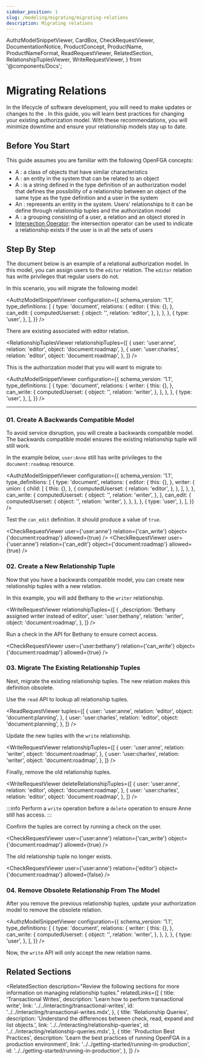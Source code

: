 ```yaml
---
sidebar_position: 1
slug: /modeling/migrating/migrating-relations
description: Migrating relations
---
```


  AuthzModelSnippetViewer,
  CardBox,
  CheckRequestViewer,
  DocumentationNotice,
  ProductConcept,
  ProductName,
  ProductNameFormat,
  ReadRequestViewer,
  RelatedSection,
  RelationshipTuplesViewer,
  WriteRequestViewer,
} from '@components/Docs';

# Migrating Relations

<DocumentationNotice />

In the lifecycle of software development, you will need to make updates or changes to the <ProductConcept section="what-is-an-authorization-model" linkName="authorization model" />. In this guide, you will learn best practices for changing your existing authorization model. With these recommendations, you will minimize downtime and ensure your relationship models stay up to date.

## Before You Start

This guide assumes you are familiar with the following OpenFGA concepts:

- A <ProductConcept section="what-is-a-type" linkName="Type" />: a class of objects that have similar characteristics
- A <ProductConcept section="what-is-a-user" linkName="User" />: an entity in the system that can be related to an object
- A <ProductConcept section="what-is-a-relation" linkName="Relation" />: is a string defined in the type definition of an authorization model that defines the possibility of a relationship between an object of the same type as the type definition and a user in the system
- An <ProductConcept section="what-is-an-object" linkName="Object" />: represents an entity in the system. Users' relationships to it can be define through relationship tuples and the authorization model
- A <ProductConcept section="what-is-a-relationship-tuple" linkName="Relationship Tuple" />: a grouping consisting of a user, a relation and an object stored in <ProductName format={ProductNameFormat.ShortForm} />
- [Intersection Operator](../../configuration-language.mdx#the-intersection-operator): the intersection operator can be used to indicate a relationship exists if the user is in all the sets of users

## Step By Step

The document below is an example of a relational authorization model. In this model, you can assign users to the `editor` relation. The `editor` relation has write privileges that regular users do not.

In this scenario, you will migrate the following model:

<AuthzModelSnippetViewer
  configuration={{
    schema_version: '1.1',
    type_definitions: [
      {
        type: 'document',
        relations: {
          editor: {
            this: {},
          },
          can_edit: {
            computedUserset: {
              object: '',
              relation: 'editor',
            },
          },
        },
      },
      {
        type: 'user',
      },
    ],
  }}
/>

There are existing <ProductConcept section="what-is-a-relationship-tuple" linkName="relationship tuples" /> associated with editor relation.

<RelationshipTuplesViewer
  relationshipTuples={[
    {
      user: 'user:anne',
      relation: 'editor',
      object: 'document:roadmap',
    },
    {
      user: 'user:charles',
      relation: 'editor',
      object: 'document:roadmap',
    },
  ]}
/>

This is the authorization model that you will want to migrate to:

<AuthzModelSnippetViewer
  configuration={{
    schema_version: '1.1',
    type_definitions: [
      {
        type: 'document',
        relations: {
          writer: {
            this: {},
          },
          can_write: {
            computedUserset: {
              object: '',
              relation: 'writer',
            },
          },
        },
      },
      {
        type: 'user',
      },
    ],
  }}
/>

<hr />

### 01. Create A Backwards Compatible Model

To avoid service disruption, you will create a backwards compatible model. The backwards compatible model ensures the existing relationship tuple will still work.

In the example below, `user:Anne` still has write privileges to the `document:roadmap` resource.

<AuthzModelSnippetViewer
  configuration={{
    schema_version: '1.1',
    type_definitions: [
      {
        type: 'document',
        relations: {
          editor: {
            this: {},
          },
          writer: {
            union: {
              child: [
                {
                  this: {},
                },
                {
                  computedUserset: {
                    relation: 'editor',
                  },
                },
              ],
            },
          },
          can_write: {
            computedUserset: {
              object: '',
              relation: 'writer',
            },
          },
          can_edit: {
            computedUserset: {
              object: '',
              relation: 'writer',
            },
          },
        },
      },
      {
        type: 'user',
      },
    ],
  }}
/>

Test the `can_edit` definition. It should produce a value of `true`.

<CheckRequestViewer user={'user:anne'} relation={'can_write'} object={'document:roadmap'} allowed={true} />
<CheckRequestViewer user={'user:anne'} relation={'can_edit'} object={'document:roadmap'} allowed={true} />

### 02. Create a New Relationship Tuple

Now that you have a backwards compatible model, you can create new relationship tuples with a new relation.

In this example, you will add Bethany to the `writer` relationship.

<WriteRequestViewer
  relationshipTuples={[
    {
      _description: 'Bethany assigned writer instead of editor',
      user: 'user:bethany',
      relation: 'writer',
      object: 'document:roadmap',
    },
  ]}
/>

Run a check in the API for Bethany to ensure correct access.

<CheckRequestViewer user={'user:bethany'} relation={'can_write'} object={'document:roadmap'} allowed={true} />

### 03. Migrate The Existing Relationship Tuples

Next, migrate the existing relationship tuples. The new relation makes this definition obsolete.

Use the `read` API to lookup all relationship tuples.

<ReadRequestViewer
  tuples={[
    {
      user: 'user:anne',
      relation: 'editor',
      object: 'document:planning',
    },
    {
      user: 'user:charles',
      relation: 'editor',
      object: 'document:planning',
    },
  ]}
/>

Update the new tuples with the `write` relationship.

<WriteRequestViewer
  relationshipTuples={[
    {
      user: 'user:anne',
      relation: 'writer',
      object: 'document:roadmap',
    },
    {
      user: 'user:charles',
      relation: 'writer',
      object: 'document:roadmap',
    },
  ]}
/>

Finally, remove the old relationship tuples.

<WriteRequestViewer
  deleteRelationshipTuples={[
    {
      user: 'user:anne',
      relation: 'editor',
      object: 'document:roadmap',
    },
    {
      user: 'user:charles',
      relation: 'editor',
      object: 'document:roadmap',
    },
  ]}
/>

:::info
Perform a `write` operation before a `delete` operation to ensure Anne still has access.
:::

Confirm the tuples are correct by running a check on the user.

<CheckRequestViewer user={'user:anne'} relation={'can_write'} object={'document:roadmap'} allowed={true} />

The old relationship tuple no longer exists.

<CheckRequestViewer user={'user:anne'} relation={'editor'} object={'document:roadmap'} allowed={false} />

### 04. Remove Obsolete Relationship From The Model

After you remove the previous relationship tuples, update your authorization model to remove the obsolete relation.

<AuthzModelSnippetViewer
  configuration={{
    schema_version: '1.1',
    type_definitions: [
      {
        type: 'document',
        relations: {
          writer: {
            this: {},
          },
          can_write: {
            computedUserset: {
              object: '',
              relation: 'writer',
            },
          },
        },
      },
      {
        type: 'user',
      },
    ],
  }}
/>

Now, the `write` API will only accept the new relation name.

## Related Sections

<RelatedSection
  description="Review the following sections for more information on managing relationship tuples."
  relatedLinks={[
    {
      title: 'Transactional Writes',
      description: 'Learn how to perform transactional write',
      link: '../../interacting/transactional-writes',
      id: '../../interacting/transactional-writes.mdx',
    },
    {
      title: 'Relationship Queries',
      description: 'Understand the differences between check, read, expand and list objects.',
      link: '../../interacting/relationship-queries',
      id: '../../interacting/relationship-queries.mdx',
    },
    {
      title: 'Production Best Practices',
      description: 'Learn the best practices of running OpenFGA in a production environment',
      link: '../../getting-started/running-in-production',
      id: '../../getting-started/running-in-production',
    },
  ]}
/>

